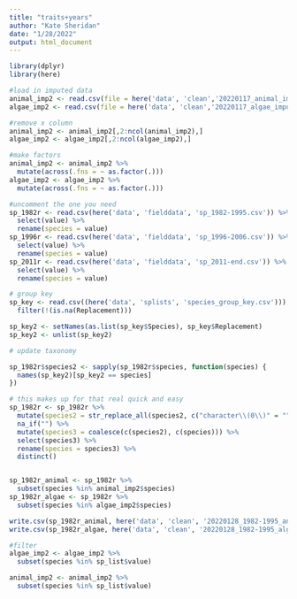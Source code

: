 ```yaml
---
title: "traits+years"
author: "Kate Sheridan"
date: "1/28/2022"
output: html_document
---
```


```r
library(dplyr)
library(here)
```


```r
#load in imputed data
animal_imp2 <- read.csv(file = here('data', 'clean','20220117_animal_imputed.csv'))
algae_imp2 <- read.csv(file = here('data', 'clean','20220117_algae_imputed.csv'))

#remove x column
animal_imp2 <- animal_imp2[,2:ncol(animal_imp2),]
algae_imp2 <- algae_imp2[,2:ncol(algae_imp2),]

#make factors
animal_imp2 <- animal_imp2 %>% 
  mutate(across(.fns = ~ as.factor(.)))
algae_imp2 <- algae_imp2 %>% 
  mutate(across(.fns = ~ as.factor(.)))

#uncomment the one you need
sp_1982r <- read.csv(here('data', 'fielddata', 'sp_1982-1995.csv')) %>%
  select(value) %>%
  rename(species = value)
sp_1996r <- read.csv(here('data', 'fielddata', 'sp_1996-2006.csv')) %>%
  select(value) %>%
  rename(species = value)
sp_2011r <- read.csv(here('data', 'fielddata', 'sp_2011-end.csv')) %>%
  select(value) %>%
  rename(species = value)

# group key
sp_key <- read.csv((here('data', 'splists', 'species_group_key.csv'))) %>%
  filter(!(is.na(Replacement)))

sp_key2 <- setNames(as.list(sp_key$Species), sp_key$Replacement)
sp_key2 <- unlist(sp_key2)


```


```r
# update taxonomy

sp_1982r$species2 <- sapply(sp_1982r$species, function(species) {
  names(sp_key2)[sp_key2 == species]
})

# this makes up for that real quick and easy
sp_1982r <- sp_1982r %>%
  mutate(species2 = str_replace_all(species2, c("character\\(0\\)" = ""))) %>%
  na_if("") %>%
  mutate(species3 = coalesce(c(species2), c(species))) %>%
  select(species3) %>%
  rename(species = species3) %>%
  distinct()


sp_1982r_animal <- sp_1982r %>%
  subset(species %in% animal_imp2$species)
sp_1982r_algae <- sp_1982r %>%
  subset(species %in% algae_imp2$species)

write.csv(sp_1982r_animal, here('data', 'clean', '20220128_1982-1995_animal.csv'))
write.csv(sp_1982r_algae, here('data', 'clean', '20220128_1982-1995_algae.csv'))
```




```r
#filter
algae_imp2 <- algae_imp2 %>%
  subset(species %in% sp_list$value)

animal_imp2 <- animal_imp2 %>%
  subset(species %in% sp_list$value)
```

